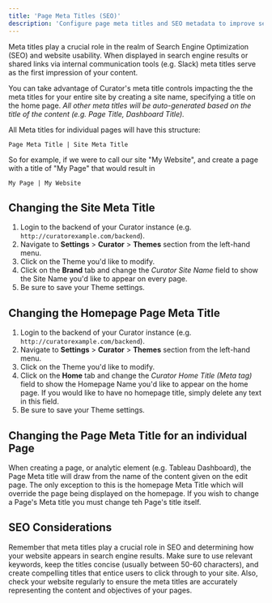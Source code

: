 ---
title: 'Page Meta Titles (SEO)'
description: 'Configure page meta titles and SEO metadata to improve search engine visibility and social media sharing.'
---

Meta titles play a crucial role in the realm of Search Engine Optimization (SEO) and website usability. When displayed
in search engine results or shared links via internal communication tools (e.g. Slack) meta titles serve as the first
impression of your content.

You can take advantage of Curator's meta title controls impacting the the meta titles for your entire site by creating
a site name, specifying a title on the home page.
*All other meta titles will be auto-generated based on the title of the content (e.g. Page Title, Dashboard Title).*

All Meta titles for individual pages will have this structure:

`Page Meta Title | Site Meta Title`

So for example, if we were to call our site "My Website", and create a page with a title of "My Page" that would result
in

`My Page | My Website`

## Changing the Site Meta Title

1. Login to the backend of your Curator instance (e.g. `http://curatorexample.com/backend`).
2. Navigate to **Settings** > **Curator** > **Themes** section from the left-hand menu.
3. Click on the Theme you'd like to modify.
4. Click on the **Brand** tab and change the *Curator Site Name* field to show the Site Name you'd like to appear on
every page.
5. Be sure to save your Theme settings.

## Changing the Homepage Page Meta Title

1. Login to the backend of your Curator instance (e.g. `http://curatorexample.com/backend`).
2. Navigate to **Settings** > **Curator** > **Themes** section from the left-hand menu.
3. Click on the Theme you'd like to modify.
4. Click on the **Home** tab and change the *Curator Home Title (Meta tag)* field to show the Homepage Name you'd like
to appear on the home page.  If you would like to have no homepage title, simply delete any text in this field.
5. Be sure to save your Theme settings.

## Changing the Page Meta Title for an individual Page

When creating a page, or analytic element (e.g. Tableau Dashboard), the Page Meta title will draw from the name of the
content given on the edit page.  The only exception to this is the homepage Meta Title which will override the page
being displayed on the homepage.  If you wish to change a Page's Meta title you must change teh Page's title itself.

## SEO Considerations

Remember that meta titles play a crucial role in SEO and determining how your website appears in search engine results.
Make sure to use relevant keywords, keep the titles concise (usually between 50-60 characters), and create compelling
titles that entice users to click through to your site. Also, check your website regularly to ensure the meta titles
are accurately representing the content and objectives of your pages.
